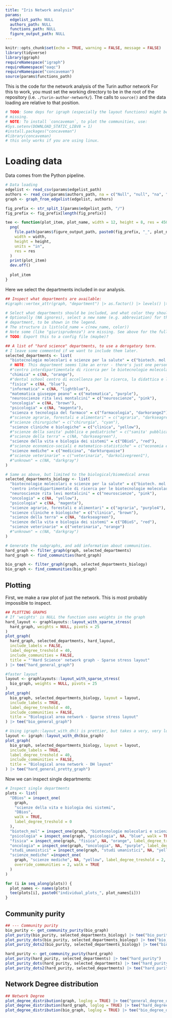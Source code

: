 ```yaml
---
title: "Iris Network analysis"
params: 
  edgelist_path: NULL
  authors_path: NULL
  functions_path: NULL
  figure_output_path: NULL
---
```


```r
knitr::opts_chunk$set(echo = TRUE, warning = FALSE, message = FALSE)
library(tidyverse)
library(ggraph)
requireNamespace("igraph")
requireNamespace("oaqc")
requireNamespace("concaveman")
source(params$functions_path)
```

This is the code for the network analysis of the Turin author network
For this to work, you must set the working directory to be in the root
of the repository (i.e. `./turin-author-network/`). The calls to `source()`
and the data loading are relative to that position.

```r
# TODO: Some deps for igraph (especially the layout functions) might be
# missing.
# NOTE: To install `concaveman`, to plot the communities, use:
#Sys.setenv(DOWNLOAD_STATIC_LIBV8 = 1)
#install.packages("concaveman")
#library(concaveman)
# this only works if you are using linux.
```

# Loading data
Data comes from the Python pipeline.

```r
# Data loading
edgelist <- read_csv(params$edgelist_path)
authors <- read_csv(params$authors_path, na = c("Null", "null", "na", "NA", "None", "none"))
graph <- graph_from_edgelist(edgelist, authors)

fig_prefix <- str_split_1(params$edgelist_path, "/")
fig_prefix <- fig_prefix[length(fig_prefix)]

tee <- function(plot_item, plot_name, width = 12, height = 8, res = 450) {
  png(
    file.path(params$figure_output_path, paste0(fig_prefix, "_", plot_name, ".png")),
    width = width,
    height = height,
    units = "in",
    res = res
  )
  print(plot_item)
  dev.off()
  
  plot_item
}
```

Here we select the departments included in our analysis.

```r
## Inspect what departments are available:
#igraph::vertex_attr(graph, "department") |> as.factor() |> levels() |> paste(collapse = "\n") |> cat()

# Select what departments should be included, and what color they should have.
# Optionally (NA ignores), select a new name (e.g. abbreviation) for the
# department, to be shown in the legend.
# The structure is list(old_name = c(new_name, color))
# Note some (like "giurisprudenza") are missing. See above for the full list.
# TODO: Export this to a config file (maybe)?

## A list of "hard science" departments, to use a derogatory term.
# I leave some commented if we want to include them later.
selected_departments <- list(
  "biotecnologie molecolari e scienze per la salute" = c("biotech. mol.", "darkgreen"),
  # NOTE: This department seems like an error - there's just one person in it
  #"centro interdipartimentale di ricerca per le biotecnologie molecolari - mbc" = c("MBC", "limegreen"), 
  "chimica" = c(NA, "orange"),
  #"dental school centro di eccellenza per la ricerca, la didattica e l'assistenza in campo odontostomatologico" = c("dental school", "purple"), 
  "fisica" = c(NA, "blue"),
  "informatica" = c(NA, "lightblue"),
  "matematica giuseppe peano" = c("matematica", "purple"),
  "neuroscienze rita levi montalcini" = c("neuroscienze", "pink"), 
  "oncologia" = c(NA, "brown"),
  "psicologia" = c(NA, "magenta"),
  "scienza e tecnologia del farmaco" = c("farmacologia", "darkorange2"), 
  #"scienze agrarie, forestali e alimentari" = c("agraria", "darkseagreen"),
  #"scienze chirurgiche" = c("chirurgia", "cyan"), 
  "scienze cliniche e biologiche" = c("clinica", "yellow"),
  #"scienze della sanita' pubblica e pediatriche" = c("sanita' pubblica", "cyan4"), 
  #"scienze della terra" = c(NA, "darkseagreen"),
  "scienze della vita e biologia dei sistemi" = c("DBioS", "red"), 
  #"scienze economico-sociali e matematico-statistiche" = c("economia e statistica", "deepskyblue"),
  "scienze mediche" = c("medicina", "darkturquoise")
  #"scienze veterinarie" = c("veterinaria", "darkolivegreen1"),
  #"unknown" = c(NA, "darkgray")
)

# Same as above, but limited to the biological/biomedical areas
selected_departments_biology <- list(
  "biotecnologie molecolari e scienze per la salute" = c("biotech. mol.", "blue"),
  "centro interdipartimentale di ricerca per le biotecnologie molecolari - mbc" = c("MBC", "limegreen"), 
  "neuroscienze rita levi montalcini" = c("neuroscienze", "pink"), 
  "oncologia" = c(NA, "yellow"),
  "psicologia" = c(NA, "magenta"),
  "scienze agrarie, forestali e alimentari" = c("agraria", "purple4"),
  "scienze cliniche e biologiche" = c("clinica", "brown"),
  "scienze della terra" = c(NA, "darkseagreen"),
  "scienze della vita e biologia dei sistemi" = c("DBioS", "red"),
  "scienze veterinarie" = c("veterinaria", "orange")
  #"unknown" = c(NA, "darkgray")
)

# Generate the subgraphs, and add information about communities.
hard_graph <- filter_graph(graph, selected_departments)
hard_graph <- find_communities(hard_graph)

bio_graph <- filter_graph(graph, selected_departments_biology)
bio_graph <- find_communities(bio_graph)

```

## Plotting

First, we make a raw plot of just the network. This is most probably impossible to inspect.

```r
## PLOTTING GRAPHS
# If 'weights' is NULL the function uses weights in the graph
hard_layout <- graphlayouts::layout_with_sparse_stress(
  hard_graph, weights = NULL, pivots = 25
)
plot_graph(
  hard_graph, selected_departments, hard_layout,
  include_labels = FALSE,
  label_degree_treshold = 40,
  include_communities = FALSE,
  title = "'Hard Science' network graph - Sparse stress layout"
) |> tee("hard_general_graph")

```

```r
#faster layout
layout <- graphlayouts::layout_with_sparse_stress(
  bio_graph, weights = NULL, pivots = 25
)
plot_graph(
  bio_graph, selected_departments_biology, layout = layout,
  include_labels = TRUE,
  label_degree_treshold = 40,
  include_communities = FALSE,
  title = "Biological area network - Sparse stress layout"
) |> tee("bio_general_graph")
```


```r
# Using igraph::layout_with_dh() is prettier, but takes a very, very long time
layout <- igraph::layout_with_dh(bio_graph)
plot_graph(
  bio_graph, selected_departments_biology, layout = layout,
  include_labels = TRUE,
  label_degree_treshold = 40,
  include_communities = FALSE,
  title = "Biological area network - DH layout"
) |> tee("hard_general_pretty_graph")
```

Now we can inspect single departments:

```r
# Inspect single departments
plots <- list(
  "DBios" = inspect_one(
    graph,
    "scienze della vita e biologia dei sistemi",
    "DBios",
    walk = TRUE,
    label_degree_treshold = 0
  ),
  "biotech_mol" = inspect_one(graph, "biotecnologie molecolari e scienze per la salute", "biotech", "green", walk = TRUE, label_degree_treshold = 0),
  "psicologia" = inspect_one(graph, "psicologia", NA, "blue", walk = TRUE),
  "fisica" = inspect_one(graph, "fisica", NA, "orange", label_degree_treshold = 2, walk = TRUE),
  "oncologia" = inspect_one(graph, "oncologia", NA, "purple", label_degree_treshold = 2, walk = TRUE),
  "studi_umanistici" = inspect_one(graph, "studi umanistici", NA, "yellow", label_degree_treshold = 2, walk = TRUE),
  "scienze_mediche" =inspect_one(
    graph, "scienze mediche", NA, "yellow", label_degree_treshold = 2,
    override_communities = 2, walk = TRUE
  )
)

for (i in seq_along(plots)) {
  plot_names <- names(plots)
  tee(plots[i], paste0("individual_plots_", plot_names[i]))
}

```

## Community purity

```r
## --- Community purity
bio_purity <- get_community_purity(bio_graph)
plot_purity(bio_purity, selected_departments_biology) |> tee("bio_purity")
plot_purity_dots(bio_purity, selected_departments_biology) |> tee("bio_purity_dots")
plot_purity_dots2(bio_purity, selected_departments_biology) |> tee("bio_purity_dots2")

hard_purity <- get_community_purity(hard_graph)
plot_purity(hard_purity, selected_departments) |> tee("hard_purity")
plot_purity_dots(hard_purity, selected_departments) |> tee("hard_purity_dots")
plot_purity_dots2(hard_purity, selected_departments) |> tee("hard_purity_dots2")
```

## Network Degree distribution

```r
## Network Degree
plot_degree_distribution(graph, loglog = TRUE) |> tee("general_degree_distribution")
plot_degree_distribution(hard_graph, loglog = TRUE) |> tee("hard_degree_distribution")
plot_degree_distribution(bio_graph, loglog = TRUE) |> tee("bio_degree_distribution")
```

